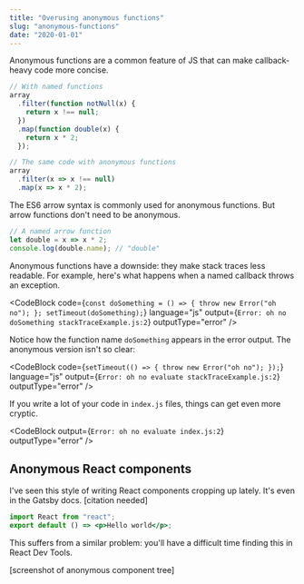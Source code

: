 ```yaml
---
title: "Overusing anonymous functions"
slug: "anonymous-functions"
date: "2020-01-01"
---
```


Anonymous functions are a common feature of JS that can make callback-heavy code more concise.

```js
// With named functions
array
  .filter(function notNull(x) {
    return x !== null;
  })
  .map(function double(x) {
    return x * 2;
  });

// The same code with anonymous functions
array
  .filter(x => x !== null)
  .map(x => x * 2);
```

The ES6 arrow syntax is commonly used for anonymous functions. But arrow functions don't need to be anonymous.

```js
// A named arrow function
let double = x => x * 2;
console.log(double.name); // "double"
```

Anonymous functions have a downside: they make stack traces less readable. For example, here's what happens when a named callback throws an exception.

<CodeBlock
  code={`
    const doSomething = () => {
      throw new Error("oh no");
    };
    setTimeout(doSomething);
  `}
  language="js"
  output={`
    Error: oh no
        doSomething stackTraceExample.js:2
  `}
  outputType="error"
/>

Notice how the function name `doSomething` appears in the error output. The anonymous version isn't so clear:

<CodeBlock
  code={`
    setTimeout(() => {
      throw new Error("oh no");
    });
  `}
  language="js"
  output={`
    Error: oh no
        evaluate stackTraceExample.js:2
  `}
  outputType="error"
/>

If you write a lot of your code in `index.js` files, things can get even more cryptic.

<CodeBlock
  output={`
    Error: oh no
        evaluate index.js:2
  `}
  outputType="error"
/>

## Anonymous React components

I've seen this style of writing React components cropping up lately. It's even in the Gatsby docs. [citation needed]

```jsx
import React from "react";
export default () => <p>Hello world</p>;
```

This suffers from a similar problem: you'll have a difficult time finding this in React Dev Tools.

[screenshot of anonymous component tree]
